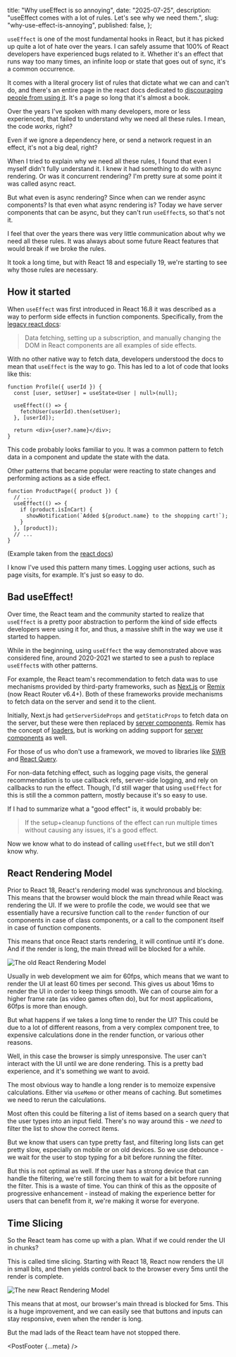 
  title: "Why useEffect is so annoying",
  date: "2025-07-25",
  description:
    "useEffect comes with a lot of rules. Let's see why we need them.",
  slug: "why-use-effect-is-annoying",
  published: false,
};


<PostHeader meta={meta} />

`useEffect` is one of the most fundamental hooks in React, but it has picked up quite a lot of hate over the years.
I can safely assume that 100% of React developers have experienced bugs related to it.
Whether it's an effect that runs way too many times, an infinite loop or state that goes out of sync, it's a common occurrence.

It comes with a literal grocery list of rules that dictate what we can and can't do,
and there's an entire page in the react docs dedicated to [discouraging people from using it](https://react.dev/learn/you-might-not-need-an-effect).
It's a page so long that it's almost a book.

Over the years I've spoken with many developers, more or less experienced, that failed to understand why we need all these rules. I mean, the code _works_, right?

Even if we ignore a dependency here, or send a network request in an effect, it's not a big deal, right?

When I tried to explain why we need all these rules, I found that even I myself didn't fully understand it. I knew it had something to do with async rendering. Or was it concurrent rendering? I'm pretty sure at some point it was called async react.

But what even is async rendering? Since when can we render async components? Is that even what async rendering is? Today we have server components that can be async, but they can't run `useEffect`s, so that's not it.

I feel that over the years there was very little communication about why we need all these rules.
It was always about some future React features that would break if we broke the rules.

It took a long time, but with React 18 and especially 19, we're starting to see why those rules are necessary.

## How it started

When `useEffect` was first introduced in React 16.8 it was described as a way to perform side effects in function components. Specifically, from the [legacy react docs](https://legacy.reactjs.org/docs/hooks-effect.html):

> Data fetching, setting up a subscription, and manually changing the DOM in React components are all examples of side effects.

With no other native way to fetch data, developers understood the docs to mean that `useEffect` is the way to go. This has led to a lot of code that looks like this:

```tsx
function Profile({ userId }) {
  const [user, setUser] = useState<User | null>(null);

  useEffect(() => {
    fetchUser(userId).then(setUser);
  }, [userId]);

  return <div>{user?.name}</div>;
}
```

This code probably looks familiar to you. It was a common pattern to fetch data in a component and update the state with the data.

Other patterns that became popular were reacting to state changes and performing actions as a side effect.

```tsx
function ProductPage({ product }) {
  // ...
  useEffect(() => {
    if (product.isInCart) {
      showNotification(`Added ${product.name} to the shopping cart!`);
    }
  }, [product]);
  // ...
}
```

(Example taken from the [react docs](https://react.dev/learn/you-might-not-need-an-effect#sharing-logic-between-event-handlers))

I know I've used this pattern many times. Logging user actions, such as page visits, for example. It's just so easy to do.

## Bad useEffect!

Over time, the React team and the community started to realize that `useEffect` is a pretty poor abstraction to perform the kind of side effects developers were using it for, and thus, a massive shift in the way we use it started to happen.

While in the beginning, using `useEffect` the way demonstrated above was considered fine, around 2020-2021 we started to see a push to replace `useEffect`s with other patterns.

For example, the React team's recommendation to fetch data was to use mechanisms provided by third-party frameworks, such as [Next.js](https://nextjs.org/) or [Remix](https://remix.run/) (now React Router v6.4+). Both of these frameworks provide mechanisms to fetch data on the server and send it to the client.

Initially, Next.js had `getServerSideProps` and `getStaticProps` to fetch data on the server, but these were then replaced by [server components](https://react.dev/reference/rsc/server-components). Remix has the concept of [loaders](https://remix.run/docs/en/main/route/loader), but is working on adding support for [server components](https://reactrouter.com/how-to/react-server-components) as well.

For those of us who don't use a framework, we moved to libraries like [SWR](https://swr.vercel.app/) and [React Query](https://tanstack.com/query).

For non-data fetching effect, such as logging page visits, the general recommendation is to use callback refs, server-side logging, and rely on callbacks to run the effect. Though, I'd still wager that using `useEffect` for this is still the a common pattern, mostly because it's so easy to use.

If I had to summarize what a "good effect" is, it would probably be:

> If the setup+cleanup functions of the effect can run multiple times without causing any issues, it's a good effect.

Now we know what to do instead of calling `useEffect`, but we still don't know why.

## React Rendering Model

Prior to React 18, React's rendering model was synchronous and blocking. This means that the browser would block the main thread while React was rendering the UI. If we were to profile the code, we would see that we essentially have a recursive function call to the `render` function of our components in case of class components, or a call to the component itself in case of function components.

This means that once React starts rendering, it will continue until it's done. And if the render is long, the main thread will be blocked for a while.

<Image src={oldRenderingModel} alt="The old React Rendering Model" />

Usually in web development we aim for 60fps, which means that we want to render the UI at least 60 times per second. This gives us about 16ms to render the UI in order to keep things smooth. We can of course aim for a higher frame rate (as video games often do), but for most applications, 60fps is more than enough.

But what happens if we takes a long time to render the UI? This could be due to a lot of different reasons, from a very complex component tree, to expensive calculations done in the render function, or various other reasons.

Well, in this case the browser is simply unresponsive. The user can't interact with the UI until we are done rendering. This is a pretty bad experience, and it's something we want to avoid.

The most obvious way to handle a long render is to memoize expensive calculations. Either via `useMemo` or other means of caching. But sometimes we need to rerun the calculations.

Most often this could be filtering a list of items based on a search query that the user types into an input field. There's no way around this - we _need_ to filter the list to show the correct items.

But we know that users can type pretty fast, and filtering long lists can get pretty slow, especially on mobile or on old devices. So we use debounce - we wait for the user to stop typing for a bit before running the filter.

But this is not optimal as well. If the user has a strong device that can handle the filtering, we're still forcing them to wait for a bit before running the filter. This is a waste of time. You can think of this as the opposite of progressive enhancement - instead of making the experience better for users that can benefit from it, we're making it worse for everyone.

## Time Slicing

So the React team has come up with a plan. What if we could render the UI in chunks?

This is called time slicing. Starting with React 18, React now renders the UI in small bits, and then yields control back to the browser every 5ms until the render is complete.

<Image src={newRenderingModel} alt="The new React Rendering Model" />

This means that at most, our browser's main thread is blocked for 5ms. This is a huge improvement, and we can easily see that buttons and inputs can stay responsive, even when the render is long.

But the mad lads of the React team have not stopped there.

<PostFooter {...meta} />
